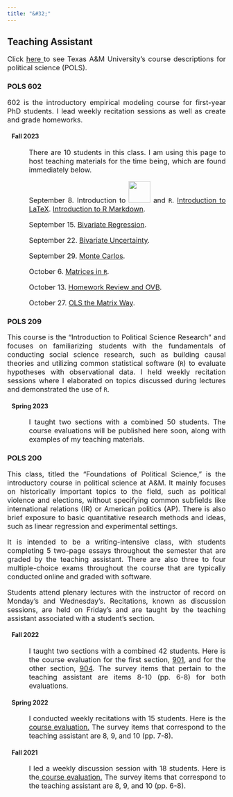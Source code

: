 ```yaml
---
title: "&#32;"
---
```

<head> <meta Nicholas Norfleet Ray/>
  <!-- Google tag (gtag.js) -->
  <script async src="https://www.googletagmanager.com/gtag/js?id=G-2BJ6GPSDGY"></script>
  <script>
    window.dataLayer = window.dataLayer || [];
    function gtag(){dataLayer.push(arguments);}
    gtag('js', new Date());
    gtag('config', 'G-2BJ6GPSDGY');
  </script>
  <meta Teaching/>
  <meta Classes/>
</head>
<section>
  <h1> Teaching Assistant </h1>
    <p align="justify" style="font-size:16px;"> Click <a href=https://catalog.tamu.edu/undergraduate/course-descriptions/pols/>here </a> to see Texas A&M University's course descriptions for political science (POLS). </p>
    <h3> POLS 602 </h3>
    <p align="justify" style="font-size:16px;"> 602 is the introductory empirical modeling course for first-year PhD students. I lead weekly recitation sessions as well as create and grade homeworks. </p>
    <h4 style="margin-left: 10px;"> Fall 2023 </h4>
    <p align="justify" style="font-size:16px;margin-left: 50px;"> There are 10 students in this class. I am using this page to host teaching materials for the time being, which are found immediately below.
    </p> 
    <p align="justify" style="font-size:16px;margin-left: 50px;"> September 8. Introduction to <img src="latex-svgrepo-com.png" style="width:50px;height:50px;"> and `R`. <a href=https://www.overleaf.com/read/wcjrmrxprgzm>Introduction to LaTeX</a>. <a href=September_8.zip> Introduction to R Markdown</a>.
    </p>
    <p align="justify" style="font-size:16px;margin-left: 50px;"> September 15. <a href=September_15.zip> Bivariate Regression</a>.
    </p>
    <p align="justify" style="font-size:16px;margin-left: 50px;"> September 22. <a href=September_22.zip> Bivariate Uncertainty</a>.
    </p>
    <p align="justify" style="font-size:16px;margin-left: 50px;"> September 29. <a href=September_29.zip> Monte Carlos</a>.
    </p>
    <p align="justify" style="font-size:16px;margin-left: 50px;"> October 6. <a href=October_6.zip> Matrices in `R`</a>.
    </p>
    <p align="justify" style="font-size:16px;margin-left: 50px;"> October 13. <a href=October_13.zip> Homework Review and OVB</a>.
    </p>
    <p align="justify" style="font-size:16px;margin-left: 50px;"> October 27. <a href=October_27.zip> OLS the Matrix Way</a>.
    </p>
    <h3> POLS 209 </h3>
    <p align="justify" style="font-size:16px;"> This course is the "Introduction to Political Science Research" and focuses on familiarizing students with the fundamentals of conducting social science research, such as building causal theories and utilizing common statistical software (`R`) to evaluate hypotheses with observational data. I held weekly recitation sessions where I elaborated on topics discussed during lectures and demonstrated the use of `R`. </p>
    <h4 style="margin-left: 10px;"> Spring 2023 </h4>
    <p align="justify" style="font-size:16px;margin-left: 50px;"> I taught two sections with a combined 50 students. The course evaluations will be published here soon, along with examples of my teaching materials. 
    </p> 
    <h3> POLS 200 </h3>
    <p align="justify" style="font-size:16px;"> This class, titled the "Foundations of Political Science," is the introductory course in political science at A&M. It mainly focuses on historically important topics to the field, such as political violence and elections, without specifying common subfields like international relations (IR) or American politics (AP). There is also brief exposure to basic quantitative research methods and ideas, such as linear regression and experimental settings.
    </p>
    <p align="justify" style="font-size:16px;"> It is intended to be a writing-intensive class, with students completing 5 two-page essays throughout the semester that are graded by the teaching assistant. There are also three to four multiple-choice exams throughout the course that are typically conducted online and graded with software.
    </p>
    <p align="justify" style="font-size:16px;"> Students attend plenary lectures with the instructor of record on Monday's and Wednesday's. Recitations, known as discussion sessions, are held on Friday's and are taught by the teaching assistant associated with a student's section.
    </p>
    <h4 style="margin-left: 10px;"> Fall 2022 </h4>
    <p align="justify" style="font-size:16px;margin-left: 50px;"> I taught two sections with a combined 42 students. Here is the course evaluation for the first section, <a href=Fall_2022_901_Evaluation.pdf>901</a>, and for the other section, <a href=Fall_2022_904_Evaluation.pdf>904</a>. The survey items that pertain to the teaching assistant are items 8-10 (pp. 6-8) for both evaluations.
    </p>
    <h4 style="margin-left: 10px;"> Spring 2022 </h4>
    <p align="justify" style="font-size:16px;margin-left: 50px;"> I conducted weekly recitations with 15 students. Here is the<a href=Spring_2022_Evaluation.pdf> course evaluation.</a> The survey items that correspond to the teaching assistant are 8, 9, and 10 (pp. 7-8).
    </p>
    <h4 style="margin-left: 10px;"> Fall 2021 </h4>
    <p align="justify" style="font-size:16px;margin-left: 50px;"> I led a weekly discussion session with 18 students. Here is the<a href=Fall_2021_Evaluation.pdf> course evaluation.</a> The survey items that correspond to the teaching assistant are 8, 9, and 10 (pp. 6-8).
    </p>
</section>